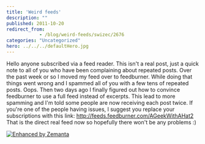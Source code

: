 ```yaml
---
title: 'Weird feeds'
description: ""
published: 2011-10-20
redirect_from: 
            - /blog/weird-feeds/swizec/2676
categories: "Uncategorized"
hero: ../../../defaultHero.jpg
---
```

Hello anyone subscribed via a feed reader. This isn&#x27;t a real post, just a quick note to all of you who have been complaining about repeated posts. Over the past week or so I moved my feed over to feedburner. While doing that things went wrong and I spammed all of you with a few tens of repeated posts. Oops. Then two days ago I finally figured out how to convince feedburner to use a full feed instead of excerpts. This lead to more spamming and I&#x27;m told some people are now receiving each post twice. If you&#x27;re one of the people having issues, I suggest you replace your subscriptions with this link: <http://feeds.feedburner.com/AGeekWithAHat2> That is the direct real feed now so hopefully there won&#x27;t be any problems :)

[![Enhanced by Zemanta](http://img.zemanta.com/zemified_e.png?x-id=d3d3bab9-b81c-4c55-9315-290b360817ad)](http://www.zemanta.com/ "Enhanced by Zemanta")